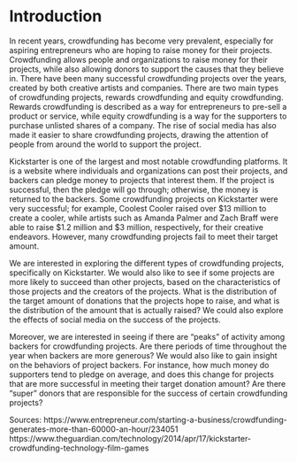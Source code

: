 # Introduction
 
In recent years, crowdfunding has become very prevalent, especially for aspiring entrepreneurs who are hoping to raise money for their projects. Crowdfunding allows people and organizations to raise money for their projects, while also allowing donors to support the causes that they believe in. There have been many successful crowdfunding projects over the years, created by both creative artists and companies. There are two main types of crowdfunding projects, rewards crowdfunding and equity crowdfunding. Rewards crowdfunding is described as a way for entrepreneurs to pre-sell a product or service, while equity crowdfunding is a way for the supporters to purchase unlisted shares of a company. The rise of social media has also made it easier to share crowdfunding projects, drawing the attention of people from around the world to support the project. 
 
Kickstarter is one of the largest and most notable crowdfunding platforms. It is a website where individuals and organizations can post their projects, and backers can pledge money to projects that interest them. If the project is successful, then the pledge will go through; otherwise, the money is returned to the backers. Some crowdfunding projects on Kickstarter were very successful; for example, Coolest Cooler raised over $13 million to create a cooler, while artists such as Amanda Palmer and Zach Braff were able to raise $1.2 million and $3 million, respectively, for their creative endeavors. However, many crowdfunding projects fail to meet their target amount. 
 
We are interested in exploring the different types of crowdfunding projects, specifically on Kickstarter. We would also like to see if some projects are more likely to succeed than other projects, based on the characteristics of those projects and the creators of the projects. What is the distribution of the target amount of donations that the projects hope to raise, and what is the distribution of the amount that is actually raised? We could also explore the effects of social media on the success of the projects.  
 
Moreover, we are interested in seeing if there are “peaks” of activity among backers for crowdfunding projects. Are there periods of time throughout the year when backers are more generous? We would also like to gain insight on the behaviors of project backers. For instance, how much money do supporters tend to pledge on average, and does this change for projects that are more successful in meeting their target donation amount? Are there “super” donors that are responsible for the success of certain crowdfunding projects? 

Sources: 
https://www.entrepreneur.com/starting-a-business/crowdfunding-generates-more-than-60000-an-hour/234051
https://www.theguardian.com/technology/2014/apr/17/kickstarter-crowdfunding-technology-film-games
